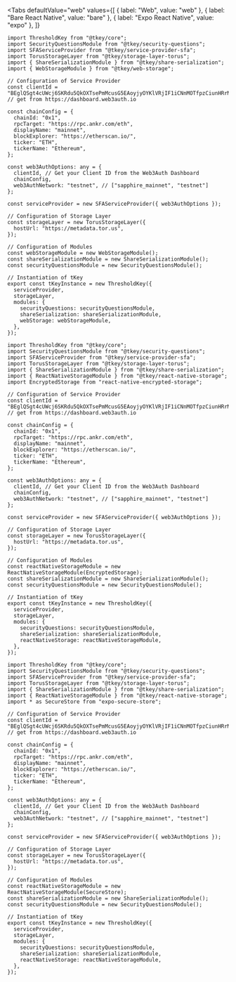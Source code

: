 
<Tabs
  defaultValue="web"
  values={[
    { label: "Web", value: "web" },
    { label: "Bare React Native", value: "bare" },
    { label: "Expo React Native", value: "expo" },
  ]}
>

<TabItem value="web">

```tsx
import ThresholdKey from "@tkey/core";
import SecurityQuestionsModule from "@tkey/security-questions";
import SFAServiceProvider from "@tkey/service-provider-sfa";
import TorusStorageLayer from "@tkey/storage-layer-torus";
import { ShareSerializationModule } from "@tkey/share-serialization";
import { WebStorageModule } from "@tkey/web-storage";

// Configuration of Service Provider
const clientId = "BEglQSgt4cUWcj6SKRdu5QkOXTsePmMcusG5EAoyjyOYKlVRjIF1iCNnMOTfpzCiunHRrMui8TIwQPXdkQ8Yxuk"; // get from https://dashboard.web3auth.io

const chainConfig = {
  chainId: "0x1",
  rpcTarget: "https://rpc.ankr.com/eth",
  displayName: "mainnet",
  blockExplorer: "https://etherscan.io/",
  ticker: "ETH",
  tickerName: "Ethereum",
};

const web3AuthOptions: any = {
  clientId, // Get your Client ID from the Web3Auth Dashboard
  chainConfig,
  web3AuthNetwork: "testnet", // ["sapphire_mainnet", "testnet"]
};

const serviceProvider = new SFAServiceProvider({ web3AuthOptions });

// Configuration of Storage Layer
const storageLayer = new TorusStorageLayer({
  hostUrl: "https://metadata.tor.us",
});

// Configuration of Modules
const webStorageModule = new WebStorageModule();
const shareSerializationModule = new ShareSerializationModule();
const securityQuestionsModule = new SecurityQuestionsModule();

// Instantiation of tKey
export const tKeyInstance = new ThresholdKey({
  serviceProvider,
  storageLayer,
  modules: {
    securityQuestions: securityQuestionsModule,
    shareSerialization: shareSerializationModule,
    webStorage: webStorageModule,
  },
});
```

</TabItem>

<TabItem value="bare">

```tsx
import ThresholdKey from "@tkey/core";
import SecurityQuestionsModule from "@tkey/security-questions";
import SFAServiceProvider from "@tkey/service-provider-sfa";
import TorusStorageLayer from "@tkey/storage-layer-torus";
import { ShareSerializationModule } from "@tkey/share-serialization";
import { ReactNativeStorageModule } from "@tkey/react-native-storage";
import EncryptedStorage from "react-native-encrypted-storage";

// Configuration of Service Provider
const clientId = "BEglQSgt4cUWcj6SKRdu5QkOXTsePmMcusG5EAoyjyOYKlVRjIF1iCNnMOTfpzCiunHRrMui8TIwQPXdkQ8Yxuk"; // get from https://dashboard.web3auth.io

const chainConfig = {
  chainId: "0x1",
  rpcTarget: "https://rpc.ankr.com/eth",
  displayName: "mainnet",
  blockExplorer: "https://etherscan.io/",
  ticker: "ETH",
  tickerName: "Ethereum",
};

const web3AuthOptions: any = {
  clientId, // Get your Client ID from the Web3Auth Dashboard
  chainConfig,
  web3AuthNetwork: "testnet", // ["sapphire_mainnet", "testnet"]
};

const serviceProvider = new SFAServiceProvider({ web3AuthOptions });

// Configuration of Storage Layer
const storageLayer = new TorusStorageLayer({
  hostUrl: "https://metadata.tor.us",
});

// Configuration of Modules
const reactNativeStorageModule = new ReactNativeStorageModule(EncryptedStorage);
const shareSerializationModule = new ShareSerializationModule();
const securityQuestionsModule = new SecurityQuestionsModule();

// Instantiation of tKey
export const tKeyInstance = new ThresholdKey({
  serviceProvider,
  storageLayer,
  modules: {
    securityQuestions: securityQuestionsModule,
    shareSerialization: shareSerializationModule,
    reactNativeStorage: reactNativeStorageModule,
  },
});
```

</TabItem>

<TabItem value="expo">

```tsx
import ThresholdKey from "@tkey/core";
import SecurityQuestionsModule from "@tkey/security-questions";
import SFAServiceProvider from "@tkey/service-provider-sfa";
import TorusStorageLayer from "@tkey/storage-layer-torus";
import { ShareSerializationModule } from "@tkey/share-serialization";
import { ReactNativeStorageModule } from "@tkey/react-native-storage";
import * as SecureStore from "expo-secure-store";

// Configuration of Service Provider
const clientId = "BEglQSgt4cUWcj6SKRdu5QkOXTsePmMcusG5EAoyjyOYKlVRjIF1iCNnMOTfpzCiunHRrMui8TIwQPXdkQ8Yxuk"; // get from https://dashboard.web3auth.io

const chainConfig = {
  chainId: "0x1",
  rpcTarget: "https://rpc.ankr.com/eth",
  displayName: "mainnet",
  blockExplorer: "https://etherscan.io/",
  ticker: "ETH",
  tickerName: "Ethereum",
};

const web3AuthOptions: any = {
  clientId, // Get your Client ID from the Web3Auth Dashboard
  chainConfig,
  web3AuthNetwork: "testnet", // ["sapphire_mainnet", "testnet"]
};

const serviceProvider = new SFAServiceProvider({ web3AuthOptions });

// Configuration of Storage Layer
const storageLayer = new TorusStorageLayer({
  hostUrl: "https://metadata.tor.us",
});

// Configuration of Modules
const reactNativeStorageModule = new ReactNativeStorageModule(SecureStore);
const shareSerializationModule = new ShareSerializationModule();
const securityQuestionsModule = new SecurityQuestionsModule();

// Instantiation of tKey
export const tKeyInstance = new ThresholdKey({
  serviceProvider,
  storageLayer,
  modules: {
    securityQuestions: securityQuestionsModule,
    shareSerialization: shareSerializationModule,
    reactNativeStorage: reactNativeStorageModule,
  },
});
```

</TabItem>

</Tabs>
